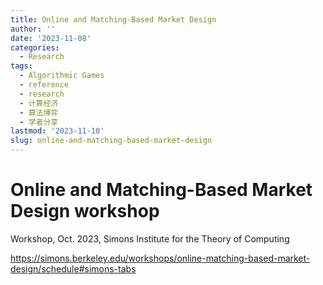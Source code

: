 ```yaml
---
title: Online and Matching-Based Market Design
author: ''
date: '2023-11-08'
categories:
  - Research
tags:
  - Algorithmic Games
  - reference
  - research
  - 计算经济
  - 算法博弈
  - 学者分享
lastmod: '2023-11-10'
slug: online-and-matching-based-market-design
---
```


# Online and Matching-Based Market Design workshop

Workshop, Oct. 2023, Simons Institute for the Theory of Computing

<https://simons.berkeley.edu/workshops/online-matching-based-market-design/schedule#simons-tabs>
